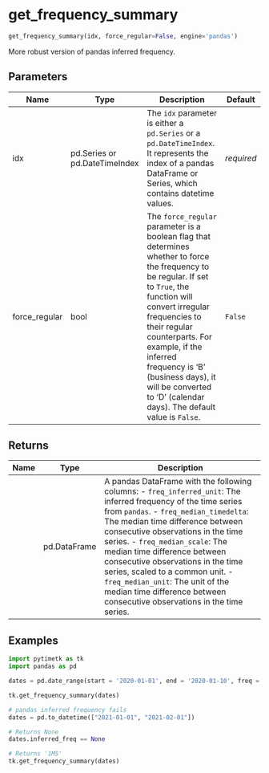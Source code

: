 # get_frequency_summary { #pytimetk.get_frequency_summary }

```python
get_frequency_summary(idx, force_regular=False, engine='pandas')
```

More robust version of pandas inferred frequency.

## Parameters {.doc-section .doc-section-parameters}

| Name          | Type                          | Description                                                                                                                                                                                                                                                                                                                                              | Default    |
|---------------|-------------------------------|----------------------------------------------------------------------------------------------------------------------------------------------------------------------------------------------------------------------------------------------------------------------------------------------------------------------------------------------------------|------------|
| idx           | pd.Series or pd.DateTimeIndex | The `idx` parameter is either a `pd.Series` or a `pd.DateTimeIndex`. It represents the index of a pandas DataFrame or Series, which contains datetime values.                                                                                                                                                                                            | _required_ |
| force_regular | bool                          | The `force_regular` parameter is a boolean flag that determines whether to force the frequency to be regular. If set to `True`, the function will convert irregular frequencies to their regular counterparts. For example, if the inferred frequency is 'B' (business days), it will be converted to 'D' (calendar days). The default value is `False`. | `False`    |

## Returns {.doc-section .doc-section-returns}

| Name   | Type         | Description                                                                                                                                                                                                                                                                                                                                                                                                                                                                                           |
|--------|--------------|-------------------------------------------------------------------------------------------------------------------------------------------------------------------------------------------------------------------------------------------------------------------------------------------------------------------------------------------------------------------------------------------------------------------------------------------------------------------------------------------------------|
|        | pd.DataFrame | A pandas DataFrame with the following columns: - `freq_inferred_unit`: The inferred frequency of the time series from `pandas`. - `freq_median_timedelta`: The median time difference between consecutive    observations in the time series. - `freq_median_scale`: The median time difference between consecutive    observations in the time series, scaled to a common unit. - `freq_median_unit`: The unit of the median time difference between    consecutive observations in the time series. |

## Examples {.doc-section .doc-section-examples}

```python
import pytimetk as tk
import pandas as pd

dates = pd.date_range(start = '2020-01-01', end = '2020-01-10', freq = 'D')

tk.get_frequency_summary(dates)
```

```python
# pandas inferred frequency fails
dates = pd.to_datetime(["2021-01-01", "2021-02-01"])

# Returns None
dates.inferred_freq == None

# Returns '1MS'
tk.get_frequency_summary(dates)

```